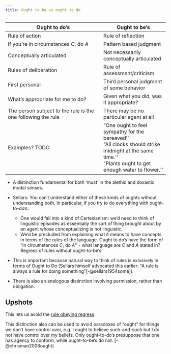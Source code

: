 ```yaml
---
title: Ought to be vs ought to do
---
```


|  Ought to do's       |  Ought to be's |
|----------------------|---------------|
|  Rule of action     | Rule of reflection |
|  If you're in circumstances $C$, do $A$ |  Pattern based judgment |
|  Conceptually articulated | Not necessarily conceptually articulated |
|  Rules of deliberation  | Rule of assessment/criticism |
|  First personal  |  Third personal judgment of some behavior |
|  What's appropriate for me to do?  | Given what you did, was it appropriate? |
|  The person subject to the rule is the one following the rule  |  There may be no particular agent at all |
|  Examples? TODO  |   "One ought to feel sympathy for the bereaved''<br>"All clocks should strike midnight at the same time.''<br>"Plants ought to get enough water to flower.'' |

- A distinction fundamental for both 'must' in the alethic and doxastic modal senses.

- Sellars: You can't understand either of these kinds of oughts without understanding both. In particular, if you try to do everything with ought-to-do's:
    - One would fall into a kind of Cartesianism: we'd need to think of linguistic episodes as essentially the sort of thing brought about by an agent whose conceptualizing is not linguistic.
    - We'd be precluded from explaining what it means to have concepts in terms of the rules of the language. Ought to do's have the form of "in circumstances $C$, do $A$'' - what language are $C$ and $A$ stated in? Regress of rules without ought-to-be's.


- This is important because natural way to think of rules is exlusively in terms of Ought to Do (Sellars himself advocated this earlier: "A rule is always a rule for doing something"[-@sellars1954some]).

- There is also an analogous distinction involving permission, rather than obligation.



## Upshots
This lets us avoid the [rule obeying regress](/docs/phil/problems/ruleregress.qmd).

This distinction also can be used to avoid paradoxes of "ought" for things we don't have control over, e.g. I ought to believe such-and-such but I do not have control over my beliefs. Only ought-to-do's presuppose that one has agency to conform, while ought-to-be's do not. [-@chrisman2008ought]




